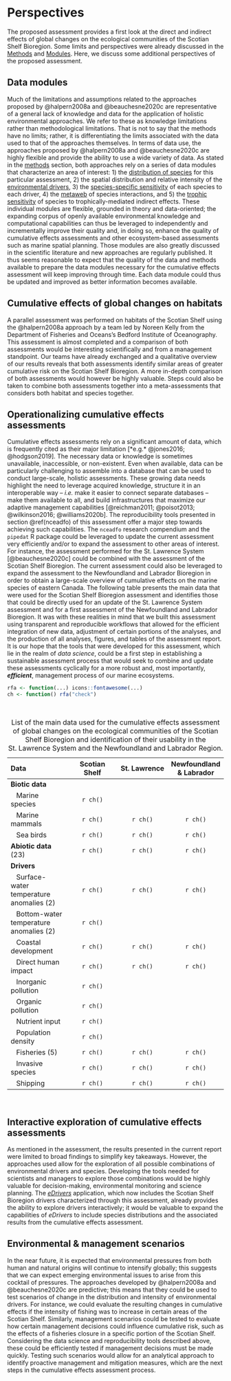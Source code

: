# Perspectives {#perspectives}

The proposed assessment provides a first look at the direct and indirect effects of global changes on the ecological communities of the Scotian Shelf Bioregion. Some limits and perspectives were already discussed in the [Methods](#method) and [Modules](#modules). Here, we discuss some additional perspectives of the proposed assessment. 

## Data modules {.unlisted .unnumbered}

Much of the limitations and assumptions related to the approaches proposed by @halpern2008a and @beauchesne2020c are representative of a general lack of knowledge and data for the application of holistic environmental approaches. We refer to these as knowledge limitations rather than methodological limitations. That is not to say that the methods have no limits; rather, it is differentiating the limits associated with the data used to that of the approaches themselves. In terms of data use, the approaches proposed by @halpern2008a and @beauchesne2020c are highly flexible and provide the ability to use a wide variety of data. As stated in the [methods](#methods) section, both approaches rely on a series of data modules that characterize an area of interest: 1) the [distribution of species](#spmodule) for this particular assessment, 2) the spatial distribution and relative intensity of the [environmental drivers](#drmodule), 3) the [species-specific sensitivity](sssmodule) of each species to each driver, 4) the [metaweb](#metamodule) of species interactions, and 5) the [trophic sensitivity](#trsmodule) of species to trophically-mediated indirect effects. These individual modules are flexible, grounded in theory and data-oriented; the expanding corpus of openly available environmental knowledge and computational capabilities can thus be leveraged to independently and incrementally improve their quality and, in doing so, enhance the quality of cumulative effects assessments and other ecosystem-based assessments such as marine spatial planning. Those modules are also greatly discussed in the scientific literature and new approaches are regularly published. It thus seems reasonable to expect that the quality of the data and methods available to prepare the data modules necessary for the cumulative effects assessment will keep improving through time. Each data module could thus be updated and improved as better information becomes available. 


## Cumulative effects of global changes on habitats {.unlisted .unnumbered}

A parallel assessment was performed on habitats of the Scotian Shelf using the @halpern2008a approach by a team led by Noreen Kelly from the Department of Fisheries and Oceans's Bedford Institute of Oceanography. This assessment is almost completed and a comparison of both assessments would be interesting scientifically and from a management standpoint. Our teams have already exchanged and a qualitative overview of our results reveals that both assessments identify similar areas of greater cumulative risk on the Scotian Shelf Bioregion. A more in-depth comparison of both assessments would however be highly valuable. Steps could also be taken to combine both assessments together into a meta-assessments that considers both habitat and species together. 

 
## Operationalizing cumulative effects assessments {.unlisted .unnumbered}

Cumulative effects assessments rely on a significant amount of data, which is frequently cited as their major limitation [*e.g.* @jones2016; @hodgson2019]. The necessary data or knowledge is sometimes unavailable, inaccessible, or non-existent. Even when available, data can be particularly challenging to assemble into a database that can be used to conduct large-scale, holistic assessments. These growing data needs highlight the need to leverage acquired knowledge, structure it in an interoperable way -- *i.e.* make it easier to connect separate databases -- make them available to all, and build infrastructures that maximize our adaptive management capabilities [@reichman2011; @poisot2013; @wilkinson2016; @williams2020b]. The reproducibility tools presented in section \@ref(nceadfo) of this assessment offer a major step towards achieving such capabilities. The `nceadfo` research compendium and the `pipedat` R package could be leveraged to update the current assessment very efficiently and/or to expand the assessment to other areas of interest. For instance, the assessment performed for the St. Lawrence System [@beauchesne2020c] could be combined with the assessment of the Scotian Shelf Bioregion. The current assessment could also be leveraged to expand the assessment to the Newfoundland and Labrador Bioregion in order to obtain a large-scale overview of cumulative effects on the marine species of eastern Canada. The following table presents the main data that were used for the Scotian Shelf Bioregion assessment and identifies those that could be directly used for an update of the St. Lawrence System assessment and for a first assessment of the Newfoundland and Labrador Bioregion. It was with these realities in mind that we built this assessment using transparent and reproducible workflows that allowed for the efficient integration of new data, adjustment of certain portions of the analyses, and the production of all analyses, figures, and tables of the assessment report. It is our hope that the tools that were developed for this assessment, which lie in the realm of *data science*, could be a first step in establishing a sustainable assessment process that would seek to combine and update these assessments cyclically for a more robust and, most importantly, ***efficient***, management process of our marine ecosystems.

```r
rfa <- function(...) icons::fontawesome(...)
ch <- function() rfa("check")
```

<br>

| Data | Scotian Shelf | St. Lawrence | Newfoundland & Labrador |
| :----- | :---: | :---: | :---: | 
| **Biotic data** | | | |
| &nbsp;&nbsp; Marine species | `r ch()` | | |
| &nbsp;&nbsp; Marine mammals | `r ch()` | `r ch()` | `r ch()` |
| &nbsp;&nbsp; Sea birds | `r ch()` | `r ch()` | `r ch()` |
| **Abiotic data** (23) | `r ch()` | `r ch()` | `r ch()` |
| **Drivers** | | | |
| &nbsp;&nbsp; Surface-water temperature anomalies (2) | `r ch()` | `r ch()` | `r ch()` |
| &nbsp;&nbsp; Bottom-water temperature anomalies (2) | `r ch()` | | |
| &nbsp;&nbsp; Coastal development | `r ch()` | `r ch()` | `r ch()` |
| &nbsp;&nbsp; Direct human impact | `r ch()` | `r ch()` | `r ch()` |
| &nbsp;&nbsp; Inorganic pollution | `r ch()` | | |
| &nbsp;&nbsp; Organic pollution | `r ch()` | | |
| &nbsp;&nbsp; Nutrient input | `r ch()` | | |
| &nbsp;&nbsp; Population density | `r ch()` | | |
| &nbsp;&nbsp; Fisheries (5) | `r ch()` | `r ch()` | `r ch()` |
| &nbsp;&nbsp; Invasive species | `r ch()` | `r ch()` | `r ch()` |
| &nbsp;&nbsp; Shipping | `r ch()` | `r ch()` | `r ch()` |

Table: List of the main data used for the cumulative effects assessment of global changes on the ecological communities of the Scotian Shelf Bioregion and identification of their usability in the St. Lawrence System and the Newfoundland and Labrador Region.

<br>
 

## Interactive exploration of cumulative effects assessments {.unlisted .unnumbered}

As mentioned in the assessment, the results presented in the current report were limited to broad findings to simplify key takeaways. However, the approaches used allow for the exploration of all possible combinations of environmental drivers and species. Developing the tools needed for scientists and managers to explore those combinations would be highly valuable for decision-making, environmental monitoring and science planning. The [*eDrivers*](https://david-beauchesne.shinyapps.io/edriversapp_dev/) application, which now includes the Scotian Shelf Bioregion drivers characterized through this assessment, already provides the ability to explore drivers interactively; it would be valuable to expand the capabilities of *eDrivers* to include species distributions and the associated results from the cumulative effects assessment. 


## Environmental & management scenarios {.unlisted .unnumbered}

In the near future, it is expected that environmental pressures from both human and natural origins will continue to intensify globally; this suggests that we can expect emerging environmental issues to arise from this cocktail of pressures. The approaches developed by @halpern2008a and @beauchesne2020c are predictive; this means that they could be used to test scenarios of change in the distribution and intensity of environmental drivers. For instance, we could evaluate the resulting changes in cumulative effects if the intensity of fishing was to increase in certain areas of the Scotian Shelf. Similarly, management scenarios could be tested to evaluate how certain management decisions could influence cumulative risk, such as the effects of a fisheries closure in a specific portion of the Scotian Shelf. Considering the data science and reproducibility tools described above, these could be efficiently tested if management decisions must be made quickly. Testing such scenarios would allow for an analytical approach to identify proactive management and mitigation measures, which are the next steps in the cumulative effects assessment process.
